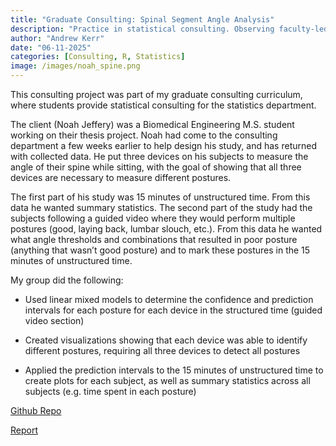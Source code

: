 ```yaml
---
title: "Graduate Consulting: Spinal Segment Angle Analysis"
description: "Practice in statistical consulting. Observing faculty-led consulting sessions. Organizing and leading consulting projects with faculty supervision. Discussion of statistical consulting cases in a seminar format."
author: "Andrew Kerr"
date: "06-11-2025"
categories: [Consulting, R, Statistics]
image: /images/noah_spine.png
---
```


This consulting project was part of my graduate consulting curriculum, where 
students provide statistical consulting for the statistics department. 

The client (Noah Jeffery) was a Biomedical Engineering M.S. student 
working on their thesis project. Noah had come to the consulting department 
a few weeks earlier to help design his study, and has returned with collected
data. He put three devices on his subjects to measure the angle of their spine
while sitting, with the goal of showing that all three devices are necessary to 
measure different postures.

The first part of his study was 15 minutes of unstructured time. From this data
he wanted summary statistics. The second part of the study had the subjects 
following a guided video where they would perform multiple postures (good, 
laying back, lumbar slouch, etc.). From this data he wanted what angle thresholds 
and combinations that resulted in poor posture (anything that wasn't good posture)
and to mark these postures in the 15 minutes of unstructured time. 

My group did the following:

- Used linear mixed models to determine the confidence and prediction intervals 
for each posture for each device in the structured time (guided video section)

- Created visualizations showing that each device was able to identify different
postures, requiring all three devices to detect all postures

- Applied the prediction intervals to the 15 minutes of unstructured time to 
create plots for each subject, as well as summary statistics across all subjects 
(e.g. time spent in each posture)

[Github Repo](https://github.com/Wander03/Grad_Consulting_Noah_Jeffery){target="_blank"}

[Report](/files/noah_jeffery_report.html){target="_blank"}

